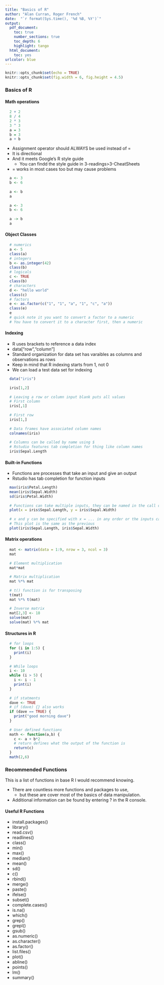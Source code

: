 ---
title: "Basics of R"
author: "Alan Curran, Roger French"
date:  "`r format(Sys.time(), '%d %B, %Y')`"
output: 
  pdf_document:
    toc: true
    number_sections: true
    toc_depth: 6
    highlight: tango
  html_document:
    toc: yes
urlcolor: blue
---

 \setcounter{section}{1}
 \setcounter{subsection}{1}
 \setcounter{subsubsection}{2}

```{r setup, include=FALSE}
knitr::opts_chunk$set(echo = TRUE)
knitr::opts_chunk$set(fig.width = 6, fig.height = 4.5) 
```

### Basics of R

#### Math operations 

```{r}
  2 + 2
  8 / 4
  2 * 3
  3 ^ 3
  a = 3
  b = 3
  a + b
```

  - Assignment operator should ALWAYS be used instead of =
  - It is directional
  - And it meets Google's R style guide
    - You can findd the style guide in 3-readings>3-CheatSheets
  - = works in most cases too but may cause problems

```{r}
  a <- 3
  b <- 6
  
  a <- b
  a
  
  a <- 3
  b <- 6
  
  a -> b
  a
```

#### Object Classes

```{r}
  # numerics
  a <- 5
  class(a)
  # integers
  b <- as.integer(42)
  class(b)
  # logicals
  c <- TRUE
  class(b)
  # characters
  d <- "hello world"
  class(c)
  # factors
  e <- as.factor(c("1", "1", "a", "1", "c", "a"))
  class(e)
  e
  # quick note it you want to convert a factor to a numeric 
  # You have to convert it to a character first, then a numeric
```

#### Indexing

  - R uses brackets to reference a data index
  - data["row","column"]
  - Standard organization for data set has varaibles as columns and observations as rows
  - Keep in mind that R indexing starts from 1, not 0
  - We can load a test data set for indexing

```{r}
  data("iris")
  
  iris[1,2]
  
  # Leaving a row or column input blank puts all values
  # First column
  iris[,1]
  
  # First row
  iris[1,]
  
  # Data frames have associated column names
  colnames(iris)
  
  # Columns can be called by name using $
  # Rstudio features tab completion for thing like column names
  iris$Sepal.Length
```

#### Built-in Functions

  - Functions are processes that take an input and give an output
  - Rstudio has tab completion for function inputs

```{r}
  max(iris$Petal.Length)
  mean(iris$Sepal.Width)
  sd(iris$Petal.Width)
  
  # Functions can take multiple inputs, they can be named in the call or placed in order
  plot(x = iris$Sepal.Length, y = iris$Sepal.Width)
  
  # x and y can be specified with x = ... in any order or the inputs can be given in order
  # This plot is the same as the previous
  plot(iris$Sepal.Length, iris$Sepal.Width)
```

#### Matrix operations

```{r}
  mat <- matrix(data = 1:9, nrow = 3, ncol = 3)
  mat
  
  # Element multiplication
  mat*mat
  
  # Matrix multiplication
  mat %*% mat
  
  # t() function is for transposing
  t(mat)
  mat %*% t(mat)
  
  # Inverse matrix
  mat[2,3] <- 18
  solve(mat)
  solve(mat) %*% mat
```

#### Structures in R

```{r}
  # for loops
  for (i in 1:5) {
    print(i)
  }
  
  # While loops 
  i <- 10
  while (i > 5) {
    i <- i - 1
    print(i)
  }
  
  # if statments
  dave <- TRUE
  # if (dave) {} also works
  if (dave == TRUE) {
    print("good morning dave")
  }
  
  # User defined functions
  math <- function(a,b) {
    c <- a + b*2
    # return defines what the output of the function is
    return(c)
  }
  math(2,6)
```



### Recommended Functions

This is a list of functions in base R I would recommend knowing. 

  - There are countless more functions and packages to use, 
    - but these are cover most of the basics of data manipulation. 
  - Additional information can be found by entering ?<function name> in the R console.

#### Useful R Functions

  - install.packages()
  - library()
  - read.csv()
  - readlines()
  - class()
  - min()
  - max()
  - median()
  - mean()
  - sd()
  - c()
  - rbind()
  - merge()
  - paste()
  - ifelse()
  - subset()
  - complete.cases()
  - is.na()
  - which()
  - grep()
  - grepl()
  - gsub()
  - as.numeric()
  - as.character()
  - as.factor()
  - list.files()
  - plot()
  - abline()
  - points()
  - lm()
  - summary()


